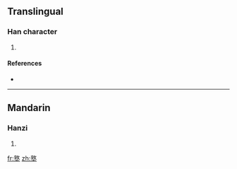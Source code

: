==Translingual==

===Han character===
{{Han char|rn=32|rad=土|as=12|sn=15|four=|canj=卜大土 (YKG)}}

# {{defn|Han|sort=土12}}

====References====
* {{Han ref|kx=0239.020|dkj=05471|dj=0478.040|hdz=10489.010|uh=58AA|ud=22698}}

----

==Mandarin==

===Hanzi===
{{cmn-hanzi|pin=[[dūn]] ([[dun1]])|wg=tun<sup>1</sup>}}

# {{defn|Mandarin}}

[[fr:墪]]
[[zh:墪]]